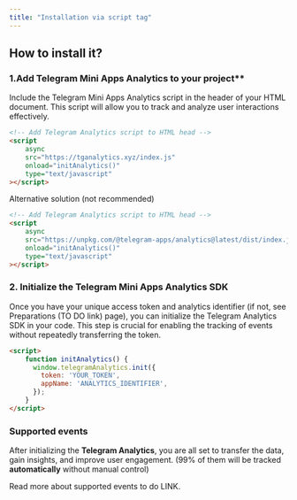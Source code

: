 ```yaml
---
title: "Installation via script tag"
---
```


## How to install it?

### 1.Add Telegram Mini Apps Analytics to your project**

Include the Telegram Mini Apps Analytics script in the header of your HTML document. This script will allow you to track and analyze user interactions effectively.

```html
<!-- Add Telegram Analytics script to HTML head -->
<script 
    async 
    src="https://tganalytics.xyz/index.js" 
    onload="initAnalytics()" 
    type="text/javascript"
></script>
```

Alternative solution (not recommended)

```html
<!-- Add Telegram Analytics script to HTML head -->
<script
    async 
    src="https://unpkg.com/@telegram-apps/analytics@latest/dist/index.js"
    onload="initAnalytics()"  
    type="text/javascript"
></script>
```

### 2. Initialize the **Telegram Mini Apps Analytics** SDK

Once you have your unique access token and analytics identifier (if not, see Preparations (TO DO link)  page), you can initialize the Telegram Analytics SDK in your code. This step is crucial for enabling the tracking of events without repeatedly transferring the token.

```html
<script>
    function initAnalytics() {
      window.telegramAnalytics.init({
        token: 'YOUR_TOKEN',
        appName: 'ANALYTICS_IDENTIFIER',
      });
    }
</script>
```

### Supported events

After initializing the **Telegram Analytics**, you are all set to transfer the data, gain insights, and improve user engagement. (99% of them will be tracked **automatically** without manual control)

Read more about supported events to do LINK.

